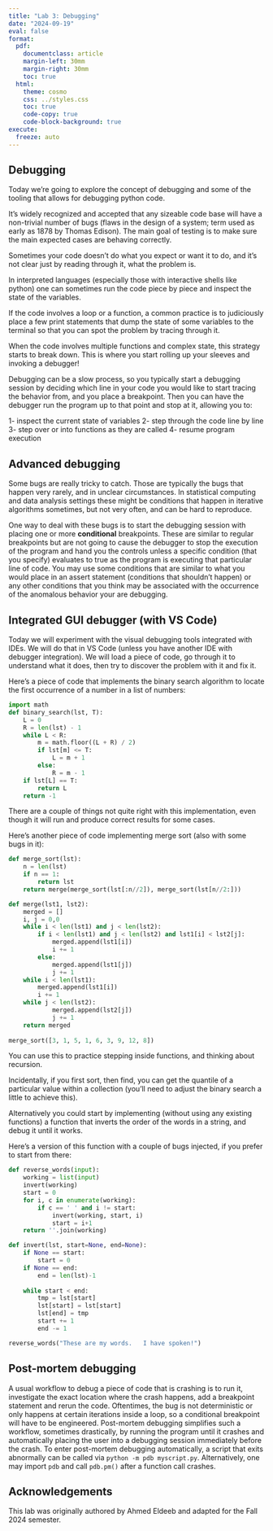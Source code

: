 ```yaml
---
title: "Lab 3: Debugging"
date: "2024-09-19"
eval: false
format:
  pdf:
    documentclass: article
    margin-left: 30mm
    margin-right: 30mm
    toc: true
  html:
    theme: cosmo
    css: ../styles.css
    toc: true
    code-copy: true
    code-block-background: true
execute:
  freeze: auto
---
```


## Debugging

Today we're going to explore the concept of debugging and some of the tooling that allows for debugging python code.

It's widely recognized and accepted that any sizeable code base will have a non-trivial number of bugs (flaws in the design of a system; term used as early as 1878 by Thomas Edison). The main goal of testing is to make sure the main expected cases are behaving correctly.

Sometimes your code doesn't do what you expect or want it to do, and it's not clear just by reading through it, what the problem is. 

In interpreted languages (especially those with interactive shells like python) one can sometimes run the code piece by piece and inspect the state of the variables.

If the code involves a loop or a function, a common practice is to judiciously place a few print statements that dump the state of some variables to the terminal so that you can spot the problem by tracing through it.

When the code involves multiple functions and complex state, this strategy starts to break down. This is where you start rolling up your sleeves and invoking a debugger!

Debugging can be a slow process, so you typically start a debugging session by deciding which line in your code you would like to start tracing the behavior from, and you place a breakpoint. Then you can have the debugger run the program up to that point and stop at it, allowing you to:

1- inspect the current state of variables
2- step through the code line by line
3- step over or into functions as they are called
4- resume program execution

## Advanced debugging

Some bugs are really tricky to catch. Those are typically the bugs that happen very rarely, and in unclear circumstances. In statistical computing and data analysis settings these might be conditions that happen in iterative algorithms sometimes, but not very often, and can be hard to reproduce.

One way to deal with these bugs is to start the debugging session with placing one or more **conditional** breakpoints. These are similar to regular breakpoints but are not going to cause the debugger to stop the execution of the program and hand you the controls unless a specific condition (that you specify) evaluates to true as the program is executing that particular line of code. You may use some conditions that are similar to what you would place in an assert statement (conditions that shouldn't happen) or any other conditions that you think may be associated with the occurrence of the anomalous behavior your are debugging.

## Integrated GUI debugger (with VS Code)

Today we will experiment with the visual debugging tools integrated with IDEs. We will do that in VS Code (unless you have another IDE with debugger integration). We will load a piece of code, go through it to understand what it does, then try to discover the problem with it and fix it.

Here's a piece of code that implements the binary search algorithm to locate the first occurrence of a number in a list of numbers:

```python
import math
def binary_search(lst, T):
    L = 0
    R = len(lst) - 1
    while L < R:
        m = math.floor((L + R) / 2)
        if lst[m] <= T:
            L = m + 1
        else:
            R = m - 1
    if lst[L] == T:
        return L
    return -1
```

There are a couple of things not quite right with this implementation, even though it will run and produce correct results for some cases.

Here's another piece of code implementing merge sort (also with some bugs in it):

```python
def merge_sort(lst):
    n = len(lst)
    if n == 1:
        return lst
    return merge(merge_sort(lst[:n//2]), merge_sort(lst[n//2:]))

def merge(lst1, lst2):
    merged = []
    i, j = 0,0
    while i < len(lst1) and j < len(lst2):
        if i < len(lst1) and j < len(lst2) and lst1[i] < lst2[j]:
            merged.append(lst1[i])
            i += 1
        else:
            merged.append(lst1[j])
            j += 1
    while i < len(lst1):
        merged.append(lst1[i])
        i += 1
    while j < len(lst2):
            merged.append(lst2[j])
            j += 1
    return merged
        
merge_sort([3, 1, 5, 1, 6, 3, 9, 12, 8])
```

You can use this to practice stepping inside functions, and thinking about recursion.

Incidentally, if you first sort, then find, you can get the quantile of a particular value within a collection (you'll need to adjust the binary search a little to achieve this).

Alternatively you could start by implementing (without using any existing functions) a function that inverts the order of the words in a string, and debug it until it works.

Here's a version of this function with a couple of bugs injected, if you prefer to start from there:

```python
def reverse_words(input):
    working = list(input)
    invert(working)
    start = 0
    for i, c in enumerate(working):
        if c == ' ' and i != start:
            invert(working, start, i)
            start = i+1
    return ''.join(working)

def invert(lst, start=None, end=None):
    if None == start:
        start = 0
    if None == end:
        end = len(lst)-1
    
    while start < end:
        tmp = lst[start]
        lst[start] = lst[start]
        lst[end] = tmp
        start += 1
        end -= 1

reverse_words("These are my words.   I have spoken!")
```

## Post-mortem debugging

A usual workflow to debug a piece of code that is crashing is to run it, investigate the exact location where the crash happens, add a breakpoint statement and rerun the code. Oftentimes, the bug is not deterministic or only happens at certain iterations inside a loop, so a conditional breakpoint will have to be engineered. Post-mortem debugging simplifies such a workflow, sometimes drastically, by running the program until it crashes and automatically placing the user into a debugging session immediately before the crash. To enter post-mortem debugging automatically, a script that exits abnormally can be called via `python -m pdb myscript.py`. Alternatively, one may import `pdb` and call `pdb.pm()` after a function call crashes.

## Acknowledgements

This lab was originally authored by Ahmed Eldeeb and adapted for the Fall 2024 semester.
